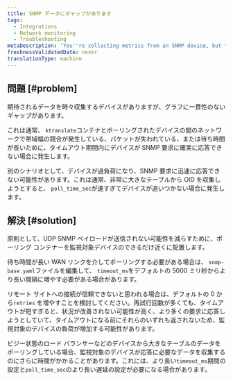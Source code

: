 ```yaml
---
title: SNMP データにギャップがあります
tags:
  - Integrations
  - Network monitoring
  - Troubleshooting
metaDescription: 'You''re collecting metrics from an SNMP device, but the data has inconsistent gaps.'
freshnessValidatedDate: never
translationType: machine
---
```


## 問題 [#problem]

期待されるデータを時々収集するデバイスがありますが、グラフに一貫性のないギャップがあります。

これは通常、 `ktranslate`コンテナとポーリングされたデバイスの間のネットワークで帯域幅の競合が発生している、パケットが失われている、または待ち時間が長いために、タイムアウト期間内にデバイスが SNMP 要求に確実に応答できない場合に発生します。

別のシナリオとして、デバイスが過負荷になり、SNMP 要求に迅速に応答できない可能性があります。これは通常、非常に大きなテーブルから OID を収集しようとすると、 `poll_time_sec`が速すぎてデバイスが追いつかない場合に発生します。

## 解決 [#solution]

原則として、UDP SNMP ペイロードが送信されない可能性を減らすために、ポーリング コンテナーを監視対象デバイスのできるだけ近くに配置します。

待ち時間が長い WAN リンクを介してポーリングする必要がある場合は、 `snmp-base.yaml`ファイルを編集して、 `timeout_ms`をデフォルトの 5000 ミリ秒からより長い間隔に増やす必要がある場合があります。

リモート サイトへの接続が信頼できないと思われる場合は、デフォルトの 0 から`retries` を増やすことを検討してください。再試行回数が多くても、タイムアウトが短すぎると、状況が改善されない可能性が高く、より多くの要求に応答しようとしていて、タイムアウトになる前にそれらのいずれも返されないため、監視対象のデバイスの負荷が増加する可能性があります。

ビジー状態のロード バランサーなどのデバイスから大きなテーブルのデータをポーリングしている場合、監視対象のデバイスが応答に必要なデータを収集するのにさらに時間がかかることがあります。これには、より長い`timeout_ms`期間の設定と`poll_time_sec`のより長い遅延の設定が必要になる場合があります。